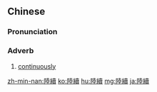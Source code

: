{{also|陆续}}
==Chinese==
{{zh-forms|s=陆续}}

===Pronunciation===
{{zh-pron
|m=lùxù
|c=luk6 zuk6
|h=pfs=liu̍k-siu̍k
|mn=lio̍k-sio̍k
|cat=adv
}}

===Adverb===
{{zh-adv}}

# {{lb|zh|Elementary Mandarin}} [[continuously]]

[[zh-min-nan:陸續]]
[[ko:陸續]]
[[hu:陸續]]
[[mg:陸續]]
[[ja:陸續]]